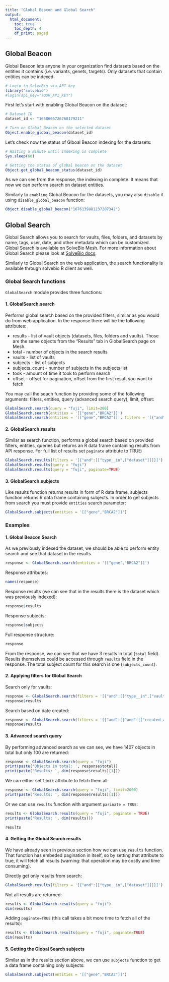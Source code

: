 ```yaml
---
title: "Global Beacon and Global Search"
output:
  html_document:
    toc: true
    toc_depth: 4
    df_print: paged
---
```


## Global Beacon

Global Beacon lets anyone in your organization find datasets based on the entities it contains (i.e. variants, genets, targets). Only datasets that contain entities can be indexed.

```r
# Login to SolveBio via API key
library("solvebio")
#login(api_key="YOUR_API_KEY")
```

First let's start with enabling Global Beacon on the dataset:
```r
# Dataset ID
dataset_id <- "1658666726768179211"

# Turn on Global Beacon on the selected dataset
Object.enable_global_beacon(dataset_id)
```

Let's check now the status of Glboal Beacon indexing for the datasets:
```r
# Waiting a minute until indexing is complete
Sys.sleep(60)

# Getting the status of global beacon on the dataset
Object.get_global_beacon_status(dataset_id)
```
As we can see from the response, the indexing in complete. It means that now we can perform search on dataset entities.

Similarly to `enabling` Global Beacon for the datasets, you may also `disable` it using `disable_global_beacon` function:
```R
Object.disable_global_beacon("1676139881237207342")
``` 


## Global Search

Global Search allows you to search for vaults, files, folders, and datasets by name, tags, user, date, and other metadata which can be customized.
Global Search is available on SolveBio Mesh. For more information about Global Search please look at [SolveBio docs](https://docs.solvebio.com/search/).

Similarly to Global Search on the web application, the search functionality is available through solvebio R client as well.

### Global Search functions

`GlobalSearch` module provides three functions:

#### 1. GlobalSearch.search
   Performs global search based on the provided filters, similar as you would do from web application.
   In the response there will be the following attributes:
   
   - results - list of vault objects (datasets, files, folders and vaults). Those are the same objects from the "Results" tab in GlobalSearch page on Mesh.
   - total - number of objects in the search results
   - vaults - list of vaults
   - subjects - list of subjects
   - subjects_count - number of subjects in the subjects list
   - took - amount of time it took to perform search
   - offset - offset for pagination, offset from the first result you want to fetch
   
   You may call the seach function by providing some of the following arguments: filters, entities, query (advanced search query), limit, offset:

   ```R
   GlobalSearch.search(query = "fuji", limit=200)
   GlobalSearch.search(entities = '[["gene","BRCA2"]]')
   GlobalSearch.search(entities = '[["gene","BRCA2"]]', filters = '[{"and":[{"and":[["created_at__range",["2021-11-28","2021-12-28"]]]},["type__in",["dataset"]]]}]')
   ```

#### 2. GlobalSearch.results
   Similar as search function, performs a global search based on provided filters, entities, queries but returns an R data frame containing results from API response. For full list of results set `paginate` attribute to TRUE:

   ```R
   GlobalSearch.results(filters = '[{"and":[["type__in",["dataset"]]]}]')
   GlobalSearch.results(query = "fuji")
   GlobalSearch.results(query = "fuji", paginate=TRUE)
   ```

#### 3. GlobalSearch.subjects
   Like results function returns results in form of R data frame, subjects function returns R data frame containing subjects. In order to get subjects from search you must provide `entities` search parameter:

   ```R
   GlobalSearch.subjects(entities = '[["gene","BRCA2"]]')
   ```

### Examples

#### 1. Global Beacon Search

As we previously indexed the dataset, we should be able to perform entity search and see that dataset in the results.
```r
response <- GlobalSearch.search(entities = '[["gene","BRCA2"]]')
```

Response attributes:
```r
names(response)
```

Response results (we can see that in the results there is the dataset which was previously indexed):
```r
response$results
```

Response subjects:
```r
response$subjects
```

Full response structure:
```r
response
```


From the response, we can see that we have 3 results in total (`total` field). Results themselves could be accessed through `results` field in the response.
The total subject count for this search is one (`subjects_count`).

#### 2. Applying filters for Global Search

Search only for vaults:
```r
response <- GlobalSearch.search(filters = '[{"and":[["type__in",["vault"]]]}]')
response$results
```

Search based on date created:
```r
response <- GlobalSearch.search(filters = '[{"and":[{"and":[["created_at__range",["2021-11-21","2021-12-28"]]]}]}]')
response$results
```


#### 3. Advanced search query

By performing advanced search as we can see, we have 1407 objects in total but only 100 are returned:
```r
response <- GlobalSearch.search(query = "fuji")
print(paste('Objects in total: ', response$total))
print(paste('Results: ', dim(response$results)[1]))
```

We can either set `limit` attribute to fetch them all:
```r
response <- GlobalSearch.search(query = "fuji", limit=2000)
print(paste('Results: ', dim(response$results)[1]))
```

Or we can use `results` function with argument `parinate = TRUE`:
```r
results <- GlobalSearch.results(query = "fuji", paginate = TRUE)
print(paste('Results: ', dim(results)))
```

```r
results
```


#### 4. Getting the Global Search results

We have already seen in previous section how we can use `results` function. That function has embeded pagination in itself, so by setting that attribute to true, it will fetch all results (warning: that operation may be costly and time consuming).

Directly get only results from search:
```r
GlobalSearch.results(filters = '[{"and":[["type__in",["dataset"]]]}]')
```

Not all results are returned:
```r
results <- GlobalSearch.results(query = "fuji")
dim(results)
```

Adding `paginate=TRUE` (this call takes a bit more time to fetch all of the results):
```r
results <- GlobalSearch.results(query = "fuji", paginate=TRUE)
dim(results)
```


#### 5. Getting the Global Search subjects

Similar as in the results section above, we can use `subjects` function to get a data frame containing only subjects:

```r
GlobalSearch.subjects(entities = '[["gene","BRCA2"]]')
```

